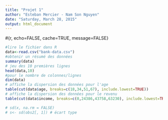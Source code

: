 ```yaml
---
title: "Projet 1"
author: "Esteban Mercier - Nam Son Nguyen"
date: "Saturday, March 28, 2015"
output: html_document
---
```


#{r, echo=FALSE, cache=TRUE, message=FALSE}
```r
#lire le fichier dans R
data<-read.csv("bank-data.csv")
#obtenir un résumé des données
summary(data)
# jeu des 10 premières lignes
head(data,10)
#pour le nombre de colonnes/lignes
dim(data)
# affiche la dispersion des données pour l'age
table(cut(data$age, breaks=c(18,34,51,67), include.lowest=TRUE))
# affiche la dispersion des données pour le revenu
table(cut(data$income, breaks=c(0,24386,43758,63230), include.lowest=TRUE))

# sd(x, na.rm = FALSE)
# s<- sd(obs2[, 1]) # écart type 

```
